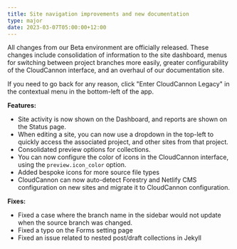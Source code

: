```yaml
---
title: Site navigation improvements and new documentation
type: major
date: 2023-03-07T05:00:00+12:00
---
```

All changes from our Beta environment are officially released. These changes include consolidation of information to the site dashboard, menus for switching between project branches more easily, greater configurability of the CloudCannon interface, and an overhaul of our documentation site.

If you need to go back for any reason, click "Enter CloudCannon Legacy" in the contextual menu in the bottom-left of the app. 

**Features:**

* Site activity is now shown on the Dashboard, and reports are shown on the Status page.
* When editing a site, you can now use a dropdown in the top-left to quickly access the associated project, and other sites from that project.
* Consolidated preview options for collections.
* You can now configure the color of icons in the CloudCannon interface, using the `preview.icon_color` option.
* Added bespoke icons for more source file types
* CloudCannon can now auto-detect Forestry and Netlify CMS configuration on new sites and migrate it to CloudCannon configuration.


**Fixes:**

* Fixed a case where the branch name in the sidebar would not update when the source branch was changed.
* Fixed a typo on the Forms setting page
* Fixed an issue related to nested post/draft collections in Jekyll